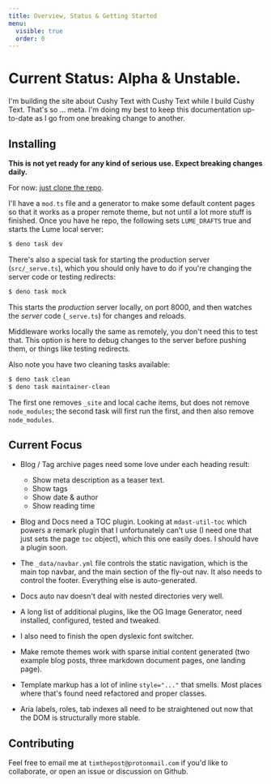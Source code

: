 ```yaml
---
title: Overview, Status & Getting Started
menu:
  visible: true
  order: 0
---
```


# Current Status: <span class="text--danger">Alpha & Unstable.</span>

I'm building the site about Cushy Text with Cushy Text while I build Cushy 
Text. That's so ... meta. I'm doing my best to keep this documentation up-to-date
as I go from one breaking change to another. 

## Installing

<span class="text--danger">
  <strong>
    This is not yet ready for any kind of serious use. Expect breaking changes daily.
  </strong>
</span>

For now: [just clone the repo](https://github.com/timthepost/cushytext).

I'll have a `mod.ts` file and a generator to make some default content pages so that it 
works as a proper remote theme, but not until a lot more stuff is finished. Once you have 
he repo, the following sets `LUME_DRAFTS` true and starts the Lume local server:

```bash
$ deno task dev
```

There's also a special task for starting the production server (`src/_serve.ts`),
which you should only have to do if you're changing the server code or testing 
redirects:

```bash
$ deno task mock
```

This starts the _production_ server locally, on port 8000, and then watches
the _server_ code (`_serve.ts`) for changes and reloads. 

Middleware works locally the same as remotely, you don't need this to test that. 
This option is here to debug changes to the server before pushing them, or
things like testing redirects.

Also note you have two cleaning tasks available:

```bash
$ deno task clean
$ deno task maintainer-clean
```

The first one removes `_site` and local cache items, but does not remove `node_modules`; 
the second task will first run the first, and then also remove `node_modules`.

## Current Focus

 - Blog / Tag archive pages need some love under each heading result:
    - Show meta description as a teaser text.
    - Show tags
    - Show date & author
    - Show reading time

 - Blog and Docs need a TOC plugin. Looking at `mdast-util-toc` which
   powers a remark plugin that I unfortunately can't use (I need one 
   that just sets the page `toc` object), which this one easily does.
   I should have a plugin soon.

 - The `_data/navbar.yml` file controls the static navigation, which is
   the main top navbar, and the main section of the fly-out nav. It also
   needs to control the footer. Everything else is auto-generated.

 - Docs auto nav doesn't deal with nested directories very well.

 - A long list of additional plugins, like the OG Image Generator, need 
   installed, configured, tested and tweaked.

 - I also need to finish the open dyslexic font switcher.

 - Make remote themes work with sparse initial content generated (two example 
   blog posts, three markdown document pages, one landing page).

 - Template markup has a lot of inline `style="..."` that smells. Most places
   where that's found need refactored and proper classes.

 - Aria labels, roles, tab indexes all need to be straightened out now that the 
   DOM is structurally more stable.

## Contributing

Feel free to email me at `timthepost@protonmail.com` if you'd like to collaborate, or open 
an issue or discussion on Github. 